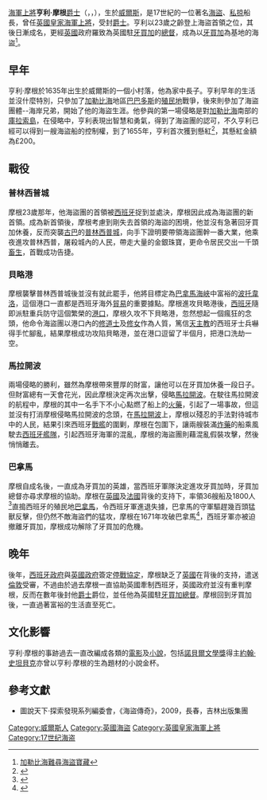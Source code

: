 {{Infobox Biography
| subject_name   = 亨利·摩根（Henry Morgan）
| image_name     =
| image_size     = 250px
| image_caption  = 
| date_of_birth  = 1635年
| place_of_birth = {{flagicon|UK|1606}} [[英格蘭王國|英格蘭王國]][[格拉摩根|格拉摩根]]
| date_of_death  = 1688年
| place_of_death = {{link-en|英屬牙買加|British Jamaica}}Lawrencefield
| occupation     = 英國駐[[牙買加|牙買加]]的[[總督|總督]]
}}
[[上將_(皇家海軍)|海軍上將]]'''亨利·摩根'''[[爵士|爵士]]（{{lang-en|Henry Morgan}}，{{lang-cy|Harri Morgan}}，{{bd|1635年||1688年|8月25日||catIdx=Morgan, Henry}}），生於[[威爾斯|威爾斯]]，是17世紀的一位著名[[海盜|海盜]]、[[私掠|私掠]]船長，曾任[[英國皇家海軍|英國皇家海軍]][[上將_(皇家海軍)|上將]]，受封[[爵士|爵士]]。亨利以23歲之齡登上海盜首領之位，其後日漸成名，更經[[英國|英國]]政府羅致為英國駐[[牙買加|牙買加]]的[[總督|總督]]，成為以[[牙買加|牙買加]]為基地的海盜<ref>[http://news.xinhuanet.com/overseas/2007-03/15/content_5850346.htm 加勒比海難尋海盜寶藏]</ref>。

== 早年 ==
亨利·摩根於1635年出生於威爾斯的一個小村落，他為家中長子。亨利早年的生活並沒什麼特別，只參加了[[加勒比海|加勒比海]]地區[[巴巴多斯|巴巴多斯]]的[[殖民地|殖民地]]戰爭，後來則參加了海盜團體--海岸兄弟，開始了他的海盜生涯。他參與的第一場侵略是對[[加勒比海|加勒比海]]南部的[[庫拉索島|庫拉索島]]，在侵略中，亨利表現出智慧和勇氣，得到了海盜團的認可，不久亨利已經可以得到一艘海盜船的控制權，到了1655年，亨利首次獲到懸紅<ref>{{Cite web |url=http://www.global-travel.co.uk/morgan.htm |title=Sir Henry Morgan |access-date=2009-08-11 |archive-url=https://web.archive.org/web/20060423040327/http://www.global-travel.co.uk/morgan.htm |archive-date=2006-04-23 |dead-url=yes }}</ref>，其懸紅金額為£200。
== 戰役 ==
=== 普林西普城 ===
摩根23歲那年，他海盜團的首領被[[西班牙|西班牙]]捉到並處決，摩根因此成為海盜團的新首領。成為新首領後，摩根考慮到剛失去首領的海盜的困境，他並沒有急著回牙買加休養，反而突襲[[古巴|古巴]]的[[卡馬圭|普林西普城]]，向手下證明要帶領海盜團幹一番大業，他乘夜進攻普林西普，屠殺城內的人民，帶走大量的金銀珠寶，更命令居民交出一千頭[[畜生|畜生]]，首戰成功告捷。
=== 貝略港 ===
摩根襲擊普林西普城後並沒有就此罷手，他將目標定為[[巴拿馬|巴拿馬]][[海峽|海峽]]中富裕的[[波托韋洛|波托韋洛]]，這個港口一直都是西班牙海外[[貿易|貿易]]的重要據點。摩根進攻貝略港後，[[西班牙|西班牙]]隨即派駐重兵防守這個繁榮的[[港口|港口]]，摩根久攻不下貝略港，忽然想起一個瘋狂的念頭，他命令海盜團以港口內的[[修道士|修道士]]及[[修女|修女]]作為人質，篤信[[天主教|天主教]]的西班牙士兵嚇得手忙腳亂，結果摩根成功攻陷貝略港，並在港口逗留了半個月，把港口洗劫一空。

=== 馬拉開波 ===
兩場侵略的勝利，雖然為摩根帶來豐厚的財富，讓他可以在牙買加休養一段日子。但財富總有一天會花光，因此摩根決定再次出擊，侵略[[馬拉開波|馬拉開波]]。在駛往馬拉開波的航程中，摩根的其中一名手下不小心點燃了船上的[[火藥|火藥]]，引起了一場事故，但這並沒有打消摩根侵略馬拉開波的念頭，在[[馬拉開波|馬拉開波]]上，摩根以殘忍的手法對待城市中的人民，結果引來西班牙[[戰艦|戰艦]]的圍剿，摩根在包圍下，讓兩艘裝滿[[炸藥|炸藥]]的船乘風駛去[[西班牙艦隊|西班牙艦隊]]，引起西班牙海軍的混亂，摩根的海盜團則藉混亂假裝攻擊，然後悄悄離去。

=== 巴拿馬 ===
摩根自成名後，一直成為牙買加的英雄，當西班牙軍隊決定進攻牙買加時，牙買加總督亦尋求摩根的協助。摩根在[[英國|英國]]及[[法國|法國]]背後的支持下，率領36艘船及1800人<ref>{{Cite web |url=http://www.data-wales.co.uk/morgan.htm |title=Henry Morgan, 1635 - 1688 . A Welsh buccaneer and son of Monmouthshire. |accessdate=2009-08-11 |archive-date=2011-08-20 |archive-url=https://www.webcitation.org/614KEUAc6?url=http://www.data-wales.co.uk/morgan.htm |dead-url=yes }}</ref>直搗西班牙的殖民地[[巴拿馬|巴拿馬]]，令西班牙軍進退失據，巴拿馬的守軍驅趕幾百頭猛獸反擊，但仍然不敵海盜們的猛攻，摩根在1671年攻破巴拿馬<ref>{{Cite web |url=http://paper.wenweipo.com/2008/12/05/FB0812050006.htm |title=亨利．摩根攻佔巴拿馬城（1671） |accessdate=2009-08-11 |archive-date=2012-07-11 |archive-url=https://web.archive.org/web/20120711012040/http://paper.wenweipo.com/2008/12/05/FB0812050006.htm |dead-url=no }}</ref>，西班牙軍亦被迫撤離牙買加，摩根成功解除了牙買加的危機。

== 晚年 ==
後年，[[西班牙政府|西班牙政府]]與[[英國政府|英國政府]]簽定[[停戰協定|停戰協定]]，摩根缺乏了[[英國|英國]]在背後的支持，遣送[[倫敦|倫敦]]受審，不過由於過去摩根一直協助英國牽制西班牙，英國政府並沒有重判摩根，反而在數年後封他[[爵士|爵士]]爵位，並任他為英國駐[[牙買加總督|牙買加總督]]。摩根回到牙買加後，一直過著富裕的生活直至死亡。

== 文化影響 ==
亨利·摩根的事跡過去一直改編成各類的[[電影|電影]]及[[小說|小說]]，包括[[諾貝爾文學獎|諾貝爾文學獎]]得主[[約翰·史坦貝克|約翰·史坦貝克]]亦曾以亨利·摩根的生為題材的小說金杯。

== 參考文獻 ==
<div class="references-small">
<references />
</div>
*圖說天下·探索發現系列編委會，《海盜傳奇》，2009，長春，吉林出版集團
{{Authority control}}
{{DEFAULTSORT:Morgan, Henry}}
[[Category:威爾斯人|Category:威爾斯人]]
[[Category:英國海盜|Category:英國海盜]]
[[Category:英國皇家海軍上將|Category:英國皇家海軍上將]]
[[Category:17世纪海盗|Category:17世纪海盗]]